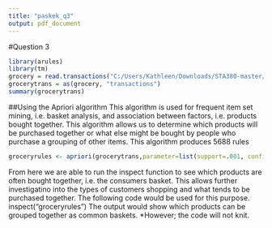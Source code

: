```yaml
---
title: "paskek_q3"
output: pdf_document
---
```


#Question 3
```r
library(arules) 
library(tm)
grocery = read.transactions("C:/Users/Kathleen/Downloads/STA380-master/STA380-master/data/groceries.txt", format = 'basket', sep = ",")
grocerytrans = as(grocery, "transactions")
summary(grocerytrans)
```

##Using the Apriori algorithm 
This algorithm is used for frequent item set mining, i.e. basket analysis, and association between factors, i.e. products bought together. This algorithm allows us to determine which products will be purchased together or what else might be bought by people who purchase a grouping of other items. This algorithm produces 5688 rules

```r
groceryrules <- apriori(grocerytrans,parameter=list(support=.001, confidence=.5, maxlen=6))
```

From here we are able to run the inspect function to see which products are often bought together, i.e. the consumers basket. This allows further investigatino into the types of customers shopping and what tends to be purchased together. The following code would be used for this purpose.
  inspect("groceryrules")
The output would show which products can be grouped together as common baskets. *However; the code will not knit. 

